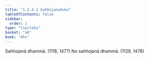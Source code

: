 ```yaml
---
title: "1.2.4.1 Saññojanaduka"
tableOfContents: false
sidebar:
  order: 1
type: "tipitaka"
basket: "ab"
book: "dhs"
---
```



<DynamicBreadcrumb />

<Division number="42" book="dhs" bookNo="29" page="8">

<Paragraph number="110" book="dhs">
Saññojanā dhammā. (<Emphasis>1118, 1477</Emphasis>)
</Paragraph>

<Paragraph number="111" book="dhs">
No saññojanā dhammā. (<Emphasis>1129, 1478</Emphasis>)
</Paragraph>
</Division>